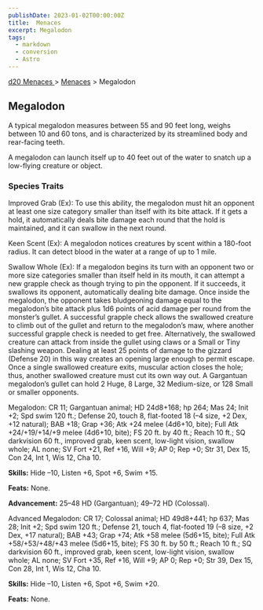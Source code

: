 ```yaml
---
publishDate: 2023-01-02T00:00:00Z
title:  Menaces
excerpt: Megalodon
tags:
  - markdown
  - conversion
  - Astro
---
```


[ d20 Menaces ](/#menacesD20) > [ Menaces](menaces-d20-menaces-index) > Megalodon

##  Megalodon

A typical megalodon measures between 55 and 90 feet long, weighs between 10
and 60 tons, and is characterized by its streamlined body and rear-facing
teeth.

A megalodon can launch itself up to 40 feet out of the water to snatch up a
low-flying creature or object.

###  Species Traits

Improved Grab (Ex): To use this ability, the megalodon must hit an opponent at
least one size category smaller than itself with its bite attack. If it gets a
hold, it automatically deals bite damage each round that the hold is
maintained, and it can swallow in the next round.

Keen Scent (Ex): A megalodon notices creatures by scent within a 180-foot
radius. It can detect blood in the water at a range of up to 1 mile.

Swallow Whole (Ex): If a megalodon begins its turn with an opponent two or
more size categories smaller than itself held in its mouth, it can attempt a
new grapple check as though trying to pin the opponent. If it succeeds, it
swallows its opponent, automatically dealing bite damage. Once inside the
megalodon, the opponent takes bludgeoning damage equal to the megalodon’s bite
attack plus 1d6 points of acid damage per round from the monster’s gullet. A
successful grapple check allows the swallowed creature to climb out of the
gullet and return to the megalodon’s maw, where another successful grapple
check is needed to get free. Alternatively, the swallowed creature can attack
from inside the gullet using claws or a Small or Tiny slashing weapon. Dealing
at least 25 points of damage to the gizzard (Defense 20) in this way creates
an opening large enough to permit escape. Once a single swallowed creature
exits, muscular action closes the hole; thus, another swallowed creature must
cut its own way out. A Gargantuan megalodon’s gullet can hold 2 Huge, 8 Large,
32 Medium-size, or 128 Small or smaller opponents.

Megalodon: CR 11; Gargantuan animal; HD 24d8+168; hp 264; Mas 24; Init +2; Spd
swim 120 ft.; Defense 20, touch 8, flat-footed 18 (–4 size, +2 Dex, +12
natural); BAB +18; Grap +36; Atk +24 melee (4d6+10, bite); Full Atk
+24/+19/+14/+9 melee (4d6+10, bite); FS 20 ft. by 40 ft.; Reach 10 ft.; SQ
darkvision 60 ft., improved grab, keen scent, low-light vision, swallow whole;
AL none; SV Fort +21, Ref +16, Will +9; AP 0; Rep +0; Str 31, Dex 15, Con 24,
Int 1, Wis 12, Cha 10.

**Skills:** Hide –10, Listen +6, Spot +6, Swim +15.

**Feats:** None.

**Advancement:** 25–48 HD (Gargantuan); 49–72 HD (Colossal).

Advanced Megalodon: CR 17; Colossal animal; HD 49d8+441; hp 637; Mas 28; Init
+2; Spd swim 120 ft.; Defense 21, touch 4, flat-footed 19 (–8 size, +2 Dex,
+17 natural); BAB +43; Grap +74; Atk +58 melee (5d6+15, bite); Full Atk
+58/+53/+48/+43 melee (5d6+15, bite); FS 30 ft. by 50 ft.; Reach 10 ft.; SQ
darkvision 60 ft., improved grab, keen scent, low-light vision, swallow whole;
AL none; SV Fort +35, Ref +16, Will +9; AP 0; Rep +0; Str 39, Dex 15, Con 28,
Int 1, Wis 12, Cha 10.

**Skills:** Hide –10, Listen +6, Spot +6, Swim +20.

**Feats:** None.

